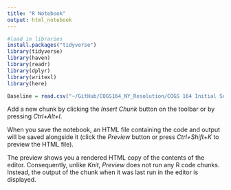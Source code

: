 ```yaml
---
title: "R Notebook"
output: html_notebook
---
```

```r
#load in libraries 
install.packages("tidyverse")
library(tidyverse)
library(haven)
library(readr)
library(dplyr)
library(writexl)
library(here)

```



```r

Baseline = read.csv("~/GitHub/COGS164_NY_Resolution/COGS 164 Initial Survey (Responses) - Form Responses 1.csv")
```

Add a new chunk by clicking the *Insert Chunk* button on the toolbar or by pressing *Ctrl+Alt+I*.

When you save the notebook, an HTML file containing the code and output will be saved alongside it (click the *Preview* button or press *Ctrl+Shift+K* to preview the HTML file).

The preview shows you a rendered HTML copy of the contents of the editor. Consequently, unlike *Knit*, *Preview* does not run any R code chunks. Instead, the output of the chunk when it was last run in the editor is displayed.
